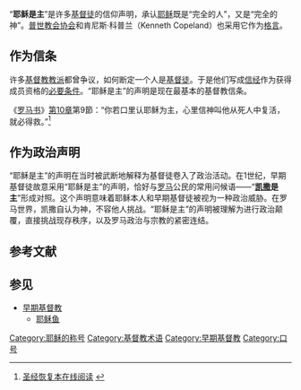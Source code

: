 {{Refimprove|time=2020-02-17T12:33:26+00:00}}
“'''耶稣是主'''”是许多[[基督徒|基督徒]]的信仰声明，承认[[耶稣|耶稣]]既是“完全的人”，又是“完全的神”。[[普世教会协会|普世教会协会]]和肯尼斯·科普兰（Kenneth Copeland）也采用它作为[[格言|格言]]。  

== 作为信条 ==
许多[[基督教教派|基督教教派]]都曾争议，如何断定一个人是[[基督徒|基督徒]]。于是他们写成[[信经|信经]]作为获得成员资格的[[必要条件|必要条件]]。“耶稣是主”的声明是现在最基本的基督教信条。 

《[[罗马书|罗马书]]》[[罗马书|第10章]]第9節：“你若口里认耶稣为主，心里信神叫他从死人中复活，就必得救。”<ref>[http://online.recoveryversion.org/bibleverses.asp?fvid=5053&lvid=5057&ol=on 圣经恢复本在线阅读] {{Wayback|url=http://online.recoveryversion.org/bibleverses.asp?fvid=5053&lvid=5057&ol=on |date=20160304130757 }}{{en}}</ref>

== 作为政治声明 ==
“耶稣是主”的声明在当时被武断地解释为基督徒卷入了政治活动。在1世纪，早期基督徒故意采用“耶稣是主”的声明，恰好与[[罗马|罗马]]公民的常用问候语——“'''[[凯撒|凯撒]]是主'''”形成对照。这个声明意味着耶稣本人和早期基督徒被视为一种政治威胁。在罗马世界，凯撒自认为神，不容他人挑战。“耶稣是主”的声明被理解为进行政治颠覆，直接挑战现存秩序，以及罗马政治与宗教的紧密连结。

== 参考文献 ==
{{Reflist}}

== 参见 ==
* [[早期基督教|早期基督教]]
** [[耶稣鱼|耶稣鱼]]

[[Category:耶稣的称号|Category:耶稣的称号]]
[[Category:基督教术语|Category:基督教术语]]
[[Category:早期基督教|Category:早期基督教]]
[[Category:口号|Category:口号]]